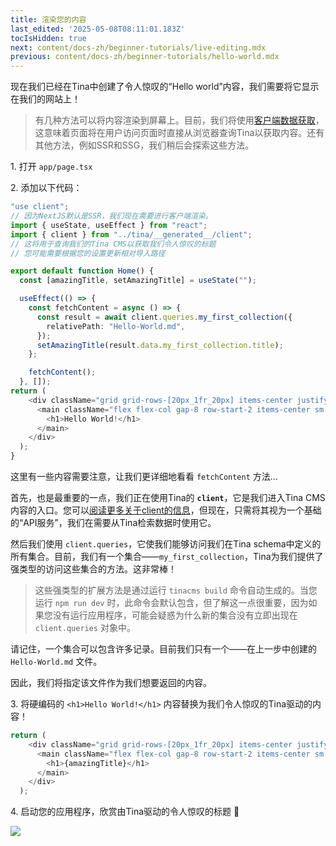 ```yaml
---
title: 渲染您的内容
last_edited: '2025-05-08T08:11:01.183Z'
tocIsHidden: true
next: content/docs-zh/beginner-tutorials/live-editing.mdx
previous: content/docs-zh/beginner-tutorials/hello-world.mdx
---
```


现在我们已经在Tina中创建了令人惊叹的“Hello world”内容，我们需要将它显示在我们的网站上！

> 有几种方法可以将内容渲染到屏幕上。目前，我们将使用[客户端数据获取]()，这意味着页面将在用户访问页面时直接从浏览器查询Tina以获取内容。还有其他方法，例如SSR和SSG，我们稍后会探索这些方法。

1\. 打开 `app/page.tsx`

2\. 添加以下代码：

```typescript
"use client";
// 因为NextJS默认是SSR，我们现在需要进行客户端渲染。
import { useState, useEffect } from "react";
import { client } from "../tina/__generated__/client";
// 这将用于查询我们的Tina CMS以获取我们令人惊叹的标题
// 您可能需要根据您的设置更新相对导入路径

export default function Home() {
  const [amazingTitle, setAmazingTitle] = useState("");

  useEffect(() => {
    const fetchContent = async () => {
      const result = await client.queries.my_first_collection({
        relativePath: "Hello-World.md",
      });
      setAmazingTitle(result.data.my_first_collection.title);
    };

    fetchContent();
  }, []);
return (
    <div className="grid grid-rows-[20px_1fr_20px] items-center justify-items-center min-h-screen p-8 pb-20 gap-16 sm:p-20 font-(family-name:--font-geist-sans)">
      <main className="flex flex-col gap-8 row-start-2 items-center sm:items-start">
        <h1>Hello World!</h1>
      </main>
    </div>
  );
}
```

这里有一些内容需要注意，让我们更详细地看看 `fetchContent` 方法...

首先，也是最重要的一点，我们正在使用Tina的 **`client`**，它是我们进入Tina CMS内容的入口。您可以[阅读更多关于client的信息]()，但现在，只需将其视为一个基础的“API服务”，我们在需要从Tina检索数据时使用它。

然后我们使用 `client.queries`，它使我们能够访问我们在Tina schema中定义的所有集合。目前，我们有一个集合——`my_first_collection`，Tina为我们提供了强类型的访问这些集合的方法。这非常棒！

> 这些强类型的扩展方法是通过运行 `tinacms build` 命令自动生成的。当您运行 `npm run dev` 时，此命令会默认包含，但了解这一点很重要，因为如果您没有运行应用程序，可能会疑惑为什么新的集合没有立即出现在 `client.queries` 对象中。

请记住，一个集合可以包含许多记录。目前我们只有一个——在上一步中创建的 `Hello-World.md` 文件。

因此，我们将指定该文件作为我们想要返回的内容。

3\. 将硬编码的 `<h1>Hello World!</h1>` 内容替换为我们令人惊叹的Tina驱动的内容！

```typescript
return (
    <div className="grid grid-rows-[20px_1fr_20px] items-center justify-items-center min-h-screen p-8 pb-20 gap-16 sm:p-20 font-(family-name:--font-geist-sans)">
      <main className="flex flex-col gap-8 row-start-2 items-center sm:items-start">
        <h1>{amazingTitle}</h1>
      </main>
    </div>
  );
```

4\. 启动您的应用程序，欣赏由Tina驱动的令人惊叹的标题 🥳

![](</gif/Untitled video - Made with Clipchamp (8).gif>)